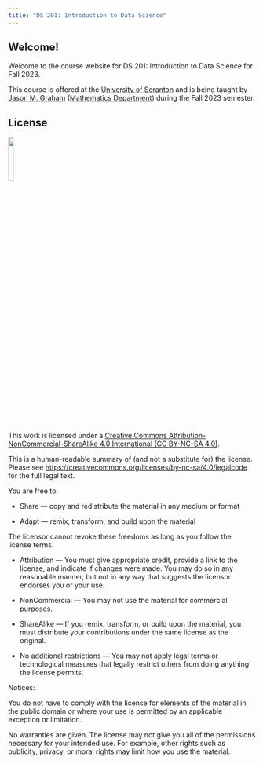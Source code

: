 ```yaml
---
title: "DS 201: Introduction to Data Science"
---
```


## Welcome!

Welcome to the course website for DS 201: Introduction to Data Science for Fall 2023.

This course is offered at the [University of Scranton](https://www.scranton.edu/) and is being taught by [Jason M. Graham](https://sites.google.com/site/jasonmgrahamus/) ([Mathematics Department](https://www.scranton.edu/academics/cas/math/index.shtml)) during the Fall 2023 semester.




## License

[![](http://mirrors.creativecommons.org/presskit/buttons/88x31/png/by-nc-sa.png?raw=1){fig-align="left" width=15%}](https://creativecommons.org/licenses/by-nc-sa/4.0/legalcode)

This work is licensed under a [Creative Commons Attribution-NonCommercial-ShareAlike 4.0 International (CC BY-NC-SA 4.0)](https://creativecommons.org/licenses/by-nc-sa/4.0/).

This is a human-readable summary of (and not a substitute for) the license. Please see [https://creativecommons.org/licenses/by-nc-sa/4.0/legalcode](https://creativecommons.org/licenses/by-nc-sa/4.0/legalcode) for the full legal text.

You are free to:

* Share — copy and redistribute the material in any medium or format

* Adapt — remix, transform, and build upon the material

The licensor cannot revoke these freedoms as long as you follow the license terms.

* Attribution — You must give appropriate credit, provide a link to the license, and indicate if changes were made. You may do so in any reasonable manner, but not in any way that suggests the licensor endorses you or your use.

* NonCommercial — You may not use the material for commercial purposes.

* ShareAlike — If you remix, transform, or build upon the material, you must distribute your contributions under the same license as the original.

* No additional restrictions — You may not apply legal terms or technological measures that legally restrict others from doing anything the license permits.

Notices:

You do not have to comply with the license for elements of the material in the public domain or where your use is permitted by an applicable exception or limitation.

No warranties are given. The license may not give you all of the permissions necessary for your intended use. For example, other rights such as publicity, privacy, or moral rights may limit how you use the material.
